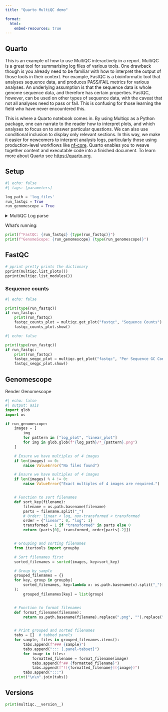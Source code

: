 ```yaml
---
title: "Quarto MultiQC demo"

format:
  html:
    embed-resources: true
---
```


## Quarto

This is an example of how to use MultiQC interactively in a report. MultiQC is a great tool for summarising log files of various tools.
One drawback though is you already need to be familiar with how to interpret the output of those tools in their context. For example,
FastQC is a bioinformatic tool that analyses sequence data, and produces PASS/FAIL metrics for various analyses. An underlying 
assumption is that the sequence data is whole genome sequence data, and therefore has certain properties. FastQC, however, can be used
on other types of sequence data, with the caveat that not all analyses need to pass or fail. This is confusing for those learning the
field who have never encountered this. 

This is where a Quarto notebook comes in. By using Multiqc as a Python package, one can narrate to the reader how to interpret plots, and which
analyses to focus on to answer particular questions. We can also use conditional inclusion to display only relevant sections. In this
way, we make it easier for newcomers to interpret analysis logs, particularly those using production-level workflows like [nf-core](https://nf-co.re/).
Quarto enables you to weave together content and executable code into a finished document. To learn more about Quarto see <https://quarto.org>.

## Setup

```python
#| echo: false
#| tags: [parameters]

log_path = 'log_files'
run_fastqc = True
run_genomescope = True
```

<details>
<summary>MultiQC Log parse</summary>
```python
#| output: true
import multiqc
from pprint import pprint
multiqc.reset() # Important for Quarto preview
# Then load a custom config using multiqc.load_config("multiqc_config_illumina.yml")
# The path appears to be relative to the current notebook location.
multiqc.parse_logs(log_path)
```
</details>

What's running:

```python
print(f"FastQC: {run_fastqc} {type(run_fastqc)}")
print(f"GenomeScope: {run_genomescope} {type(run_genomescope)}")
```

::: {.content-visible when-meta="run_fastqc"  }

## FastQC 

```python
# pprint pretty prints the dictionary
pprint(multiqc.list_plots())
pprint(multiqc.list_modules())
```

### Sequence counts

```python
#| echo: false

print(type(run_fastqc))
if run_fastqc:
    print(run_fastqc)
    fastqc_counts_plot = multiqc.get_plot("fastqc", "Sequence Counts")
    fastqc_counts_plot.show()
```

```python
#| echo: false

print(type(run_fastqc))
if run_fastqc:
    print(run_fastqc)
    fastqc_seqgc_plot = multiqc.get_plot("fastqc", "Per Sequence GC Content")
    fastqc_seqgc_plot.show()
```
:::

::: {.content-visible when-meta="run_genomescope" }

## Genomescope

Render Genomescope
```python
#| echo: false
#| output: asis
import glob
import os

if run_genomescope:
    images = [
        img
        for pattern in ["log_plot", "linear_plot"]
        for img in glob.glob(f"{log_path}/*_{pattern}.png")
    ]

    # Ensure we have multiples of 4 images
    if len(images) == 0:
        raise ValueError("No files found")

    # Ensure we have multiples of 4 images
    if len(images) % 4 != 0:
        raise ValueError("Exact multiples of 4 images are required.")


    # Function to sort filenames
    def sort_key(filename):
        filename = os.path.basename(filename)
        parts = filename.split("_")
        # Order: linear < log, non-transformed < transformed
        order = {"linear": 0, "log": 1}
        transformed = 1 if "transformed" in parts else 0
        return (parts[0], transformed, order[parts[-2]])


    # Grouping and sorting filenames
    from itertools import groupby

    # Sort filenames first
    sorted_filenames = sorted(images, key=sort_key)

    # Group by sample
    grouped_filenames = {}
    for key, group in groupby(
        sorted_filenames, key=lambda x: os.path.basename(x).split("_")[0]
    ):
        grouped_filenames[key] = list(group)


    # Function to format filenames
    def format_filename(filename):
        return os.path.basename(filename).replace(".png", "").replace("_", " ")


    # Print grouped and sorted filenames
    tabs = []  # tabbed panels
    for sample, files in grouped_filenames.items():
        tabs.append(f"### {sample}")
        tabs.append("::: {.panel-tabset}")
        for image in files:
            formatted_filename = format_filename(image)
            tabs.append(f"## {formatted_filename}")
            tabs.append(f"![{formatted_filename}]({image})")
        tabs.append(":::")
    print("\n\n".join(tabs))
```

:::

## Versions

```python
print(multiqc.__version__)
```
